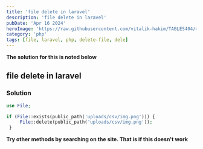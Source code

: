 ```yaml
---
title: 'file delete in laravel'
description: 'file delete in laravel'
pubDate: 'Apr 16 2024'
heroImage: 'https://raw.githubusercontent.com/vitalik-hakim/TABLES404/main/error_b/php.png'
category: 'php'
tags: [file, laravel, php, delete-file, dele]
---
```


**The solution for this is noted below**

## file delete in laravel

### Solution

```php
use File;

if (File::exists(public_path('uploads/csv/img.png'))) {
     File::delete(public_path('uploads/csv/img.png'));
 }
```

**Try other methods by searching on the site. That is if this doesn't work**
